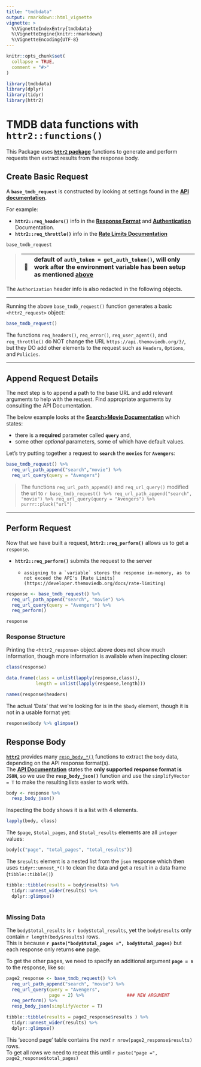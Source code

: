 ```yaml
---
title: "tmdbdata"
output: rmarkdown::html_vignette
vignette: >
  %\VignetteIndexEntry{tmdbdata}
  %\VignetteEngine{knitr::rmarkdown}
  %\VignetteEncoding{UTF-8}
---
```


```r
knitr::opts_chunk$set(
  collapse = TRUE,
  comment = "#>"
)
```

```r
library(tmdbdata)
library(dplyr)
library(tidyr)
library(httr2)
```


# TMDB data functions with `httr2::functions()`

This Package uses [**`httr2` package**](https://httr2.r-lib.org/articles/wrapping-apis.html) functions to generate and perform requests then extract results from the response body.

## Create Basic Request

A **`base_tmdb_request`** is constructed by looking at settings found in the [**API documentation**](https://developer.themoviedb.org/docs/rate-limiting).

For example:

-   **`httr2::req_headers()`** info in the [**Response Format**](https://developer.themoviedb.org/docs/json-and-jsonp) and [**Authentication**](https://developer.themoviedb.org/docs/authentication-application) Documentation.\
-   **`httr2::req_throttle()`** info in the [**Rate Limits Documentation**](https://developer.themoviedb.org/docs/rate-limiting)

```r
base_tmdb_request
```

> | 📝 | default of `auth_token = get_auth_token()`, will **only** work after the environment variable has been setup as mentioned [**above**](#authentication) |
> |-|:----------------------------------------------------|

The `Authorization` header info is also redacted in the following objects.

------------------------------------------------------------------------

Running the above `base_tmdb_request()` function generates a basic `<httr2_request>` object:

```r
base_tmdb_request()
```

The functions `req_headers()`, `req_error()`, `req_user_agent()`, and `req_throttle()` do NOT change the URL `https://api.themoviedb.org/3/`, but they DO add other elements to the request such as `Headers`, `Options`, and `Policies`.

------------------------------------------------------------------------

## Append Request Details

The next step is to append a path to the base URL and add relevant arguments to help with the request. Find appropriate arguments by consulting the API Documentation.

The below example looks at the [**Search\>Movie Documentation**](https://developer.themoviedb.org/reference/search-movie) which states:

-   there is a **required** parameter called **`query`** and,
-   some other *optional* parameters, some of which have default values.

Let's try putting together a request to **`search`** the **`movies`** for **`Avengers`**:

```r
base_tmdb_request() %>% 
  req_url_path_append("search","movie") %>% 
  req_url_query(query = "Avengers")
```

> The functions `req_url_path_append()` and `req_url_query()` modified the url to `r base_tmdb_request() %>% req_url_path_append("search", "movie") %>% req_url_query(query = "Avengers") %>% purrr::pluck("url")`

------------------------------------------------------------------------

## Perform Request

Now that we have built a request, **`httr2::req_perform()`** allows us to get a `response`.

-   **`httr2::req_perform()`** submits the request to the server 
    -     assigning to a `variable` stores the response in-memory, as to not exceed the API's [Rate Limits](https://developer.themoviedb.org/docs/rate-limiting)

```r
response <- base_tmdb_request() %>% 
  req_url_path_append("search", "movie") %>% 
  req_url_query(query = "Avengers") %>% 
  req_perform()

response
```

### Response Structure

Printing the `<httr2_response>` object above does not show much information, though more information is available when inspecting closer:

```r
class(response)
```

```r
data.frame(class = unlist(lapply(response,class)),
           length = unlist(lapply(response,length)))
```

```r
names(response$headers)
```

The actual 'Data' that we're looking for is in the `$body` element, though it is not in a usable format yet:

```r
response$body %>% glimpse()
```

## Response Body

[**`httr2`**](https://httr2.r-lib.org/) provides many [`resp_body_*()`](https://httr2.r-lib.org/reference/resp_body_raw.html) functions to extract the `body` data, depending on the API response format(s).\
The [**API Documentation**](https://developer.themoviedb.org/docs/json-and-jsonp) states the **only supported response format is `JSON`**, so we use the **`resp_body_json()`** function and use the `simplifyVector = T` to make the resulting lists easier to work with.

```r
body <- response %>% 
  resp_body_json()
```

Inspecting the body shows it is a list with 4 elements.  

```r
lapply(body, class)
```

The `$page`, `$total_pages`, and `$total_results` elements are all `integer` values:

```r
body[c("page", "total_pages", "total_results")]
```

The `$results` element is a nested list from the `json` response which then uses `tidyr::unnest_*()` to clean the data and get a result in a data frame (`tibble::tibble()`)

```r
tibble::tibble(results = body$results) %>% 
  tidyr::unnest_wider(results) %>% 
  dplyr::glimpse()
  
```

### Missing Data

The `body$total_results` is `r body$total_results`, yet the `body$results` only contain `r length(body$results)` rows.\
This is because **`r paste("body$total_pages =", body$total_pages)`** but each response only returns **one** page.

To get the other pages, we need to specify an additional argument **`page = n`** to the response, like so:

```r
page2_response <- base_tmdb_request() %>% 
  req_url_path_append("search", "movie") %>% 
  req_url_query(query = "Avengers",
                page = 2) %>%                ### NEW ARGUMENT
  req_perform() %>% 
  resp_body_json(simplifyVector = T) 

tibble::tibble(results = page2_response$results ) %>% 
  tidyr::unnest_wider(results) %>% 
  dplyr::glimpse()
```

This 'second page' table contains the *next* `r nrow(page2_response$results)` rows.\
To get all rows we need to repeat this until `r paste("page =", page2_response$total_pages)`
